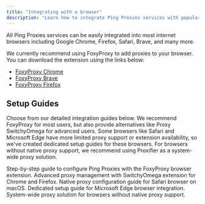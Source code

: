 ```yaml
---
title: "Integrating with a browser"
description: "Learn how to integrate Ping Proxies services with popular browsers."
---
```


All Ping Proxies services can be easily integrated into most internet browsers including Google Chrome, Firefox, Safari, Brave, and many more.

We currently recommend using FoxyProxy to add proxies to your browser. You can download the extension using the links below:

- [FoxyProxy Chrome](https://chrome.google.com/webstore/detail/foxyproxy-standard/gcknhkkoolaabfmlnjonogaaifnjlfnp?hl=en)
- [FoxyProxy Brave](https://chrome.google.com/webstore/detail/foxyproxy-standard/gcknhkkoolaabfmlnjonogaaifnjlfnp?hl=en)
- [FoxyProxy Firefox](https://addons.mozilla.org/en-GB/firefox/addon/foxyproxy-standard/)

## Setup Guides

Choose from our detailed integration guides below. We recommend FoxyProxy for most users, but also provide alternatives like Proxy SwitchyOmega for advanced users. Some browsers like Safari and Microsoft Edge have more limited proxy support or extension availability, so we've created dedicated setup guides for these browsers. For browsers without native proxy support, we recommend using Proxifier as a system-wide proxy solution.

<CardGroup cols={2}>
  <Card
    title="FoxyProxy"
    icon="globe"
    href="/general/integration/foxyproxy"
  >
    Step-by-step guide to configure Ping Proxies with the FoxyProxy browser extension.
  </Card>
  <Card
    title="Proxy SwitchyOmega"
    icon="arrows-right-left"
    href="/general/integration/proxy-switchyomega"
  >
    Advanced proxy management with SwitchyOmega extension for Chrome and Firefox.
  </Card>
  <Card
    title="Safari"
    icon="safari"
    href="/general/integration/safari"
  >
    Native proxy configuration guide for Safari browser on macOS.
  </Card>
  <Card
    title="Microsoft Edge"
    icon="browser"
    href="/general/integration/microsoft-edge"
  >
    Dedicated setup guide for Microsoft Edge browser integration.
  </Card>
  <Card
    title="Proxifier"
    icon="desktop"
    href="/general/integration/proxifier"
  >
    System-wide proxy solution for browsers without native proxy support.
  </Card>
</CardGroup>